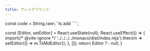 ```yaml
---
title: プレイグラウンド
---
```



const code = String.raw`\`\`\`ts add
\`\`\``;

  const [Editor, setEditor] = React.useState(null);
  React.useEffect(() => {
    import(/* @vite-ignore */ '../../../../monaco/dist/index.mjs').then(m => setEditor(() => m.TsMdEditor));
  }, []);
  return Editor ? <Editor value={code} height="400px" /> : null;
}
